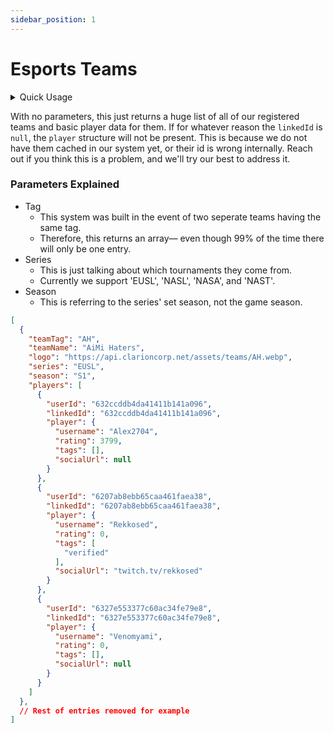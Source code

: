```yaml
---
sidebar_position: 1
---
```


# Esports Teams


<details>
  <summary>Quick Usage</summary>
  
  <Tabs>
    <TabItem value="url" label="URL">
      <pre><code>
      {`GET ${constants.siteUrl}/v2/teams`}
      </code></pre>
    </TabItem>

    <TabItem value="params" label="Parameters">
      - `tag`: String
        - Search for teams with a specific tag.
      - `series`: String
        - Search for teams from a specific series. (NASL, EUSL, etc.)
      - `season`: String
        - Search for teams from a specific series' season. (Not game season!)
    </TabItem>
  </Tabs>
  
</details>

With no parameters, this just returns a huge list of all of our registered teams and basic player data for them.
If for whatever reason the `linkedId` is `null`, the `player` structure will not be present.
This is because we do not have them cached in our system yet, or their id is wrong internally.
Reach out if you think this is a problem, and we'll try our best to address it.

### Parameters Explained
- Tag
  - This system was built in the event of two seperate teams having the same tag.
  - Therefore, this returns an array— even though 99% of the time there will only be one entry.
- Series
  - This is just talking about which tournaments they come from.
  - Currently we support 'EUSL', 'NASL', 'NASA', and 'NAST'.
- Season
  - This is referring to the series' set season, not the game season.

```JSON
[
  {
    "teamTag": "AH",
    "teamName": "AiMi Haters",
    "logo": "https://api.clarioncorp.net/assets/teams/AH.webp",
    "series": "EUSL",
    "season": "S1",
    "players": [
      {
        "userId": "632ccddb4da41411b141a096",
        "linkedId": "632ccddb4da41411b141a096",
        "player": {
          "username": "Alex2704",
          "rating": 3799,
          "tags": [],
          "socialUrl": null
        }
      },
      {
        "userId": "6207ab8ebb65caa461faea38",
        "linkedId": "6207ab8ebb65caa461faea38",
        "player": {
          "username": "Rekkosed",
          "rating": 0,
          "tags": [
            "verified"
          ],
          "socialUrl": "twitch.tv/rekkosed"
        }
      },
      {
        "userId": "6327e553377c60ac34fe79e8",
        "linkedId": "6327e553377c60ac34fe79e8",
        "player": {
          "username": "Venomyami",
          "rating": 0,
          "tags": [],
          "socialUrl": null
        }
      }
    ]
  },
  // Rest of entries removed for example
]
```